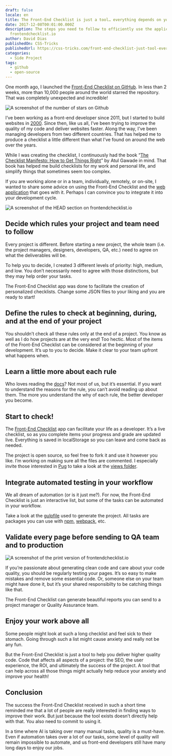 ```yaml
---
draft: false
locale: en
title: The Front-End Checklist is just a tool… everything depends on you
date: 2017-12-08T00:01:00.000Z
description: The steps you need to follow to efficiently use the application
  frontendchecklist.io
author: David Dias
publishedOn: CSS-Tricks
publishedUrl: https://css-tricks.com/front-end-checklist-just-tool-everything-depends/
categories:
  - Side Project
tags:
  - github
  - open-source
---
```


One month ago, I launched the [Front-End Checklist on GitHub](https://github.com/thedaviddias/Front-End-Checklist). In less than 2 weeks, more than 10,000 people around the world starred the repository. That was completely unexpected and incredible!

![A screenshot of the number of stars on Github](/images/blog/front-end-checklist-just-tool-everything-depends-on-you/featured.jpg)

I’ve been working as a front-end developer since 2011, but I started to build websites in [2000](http://www.csszengarden.com/). Since then, like us all, I’ve been trying to improve the quality of my code and deliver websites faster. Along the way, I’ve been managing developers from two different countries. That has helped me to produce a checklist a little different than what I’ve found on around the web over the years.

While I was creating the checklist, I continuously had the book “[The Checklist Manifesto: How to Get Things Right](https://amzn.to/2k9f6XG)” by Atul Gawade in mind. That book has helped me build checklists for my work and personal life, and simplify things that sometimes seem too complex.

If you are working alone or in a team, individually, remotely, or on-site, I wanted to share some advice on using the Front-End Checklist and the [web application](http://frontendchecklist.io/) that goes with it. Perhaps I can convince you to integrate it into your development cycle.

![A screenshot of the HEAD section on frontendchecklist.io](/images/blog/front-end-checklist-just-tool-everything-depends-on-you/start-to-check.jpg)

## Decide which rules your project and team need to follow

Every project is different. Before starting a new project, the whole team (i.e. the project managers, designers, developers, QA, etc.) need to agree on what the deliverables will be.

To help you to decide, I created 3 different levels of priority: high, medium, and low. You don’t necessarily need to agree with those distinctions, but they may help order your tasks.

The Front-End Checklist app was done to facilitate the creation of personalized checklists. Change some JSON files to your liking and you are ready to start!

## Define the rules to check at beginning, during, and at the end of your project

You shouldn’t check all these rules only at the end of a project. You know as well as I do how projects are at the very end! Too hectic. Most of the items of the Front-End Checklist can be considered at the beginning of your development. It’s up to you to decide. Make it clear to your team upfront what happens when.

## Learn a little more about each rule

Who loves reading the [docs](https://devdocs.io/)? Not most of us, but it’s essential. If you want to understand the reasons for the rule, you can’t avoid reading up about them. The more you understand the why of each rule, the better developer you become.

## Start to check!

The [Front-End Checklist](https://frontendchecklist.io/) app can facilitate your life as a developer. It’s a live checklist, so as you complete items your progress and grade are updated live. Everything is saved in localStorage so you can leave and come back as needed.

The project is open source, so feel free to fork it and use it however you like. I’m working on making sure all the files are commented. I especially invite those interested in [Pug](https://pugjs.org/api/getting-started.html) to take a look at the [views folder](https://github.com/thedaviddias/Front-End-Checklist/tree/master/src/views).

## Integrate automated testing in your workflow

We all dream of automation (or is it just me?). For now, the Front-End Checklist is just an interactive list, but some of the tasks can be automated in your workflow.

Take a look at the [gulpfile](https://github.com/thedaviddias/Front-End-Checklist/blob/master/gulpfile.babel.js) used to generate the project. All tasks are packages you can use with [npm](https://scotch.io/tutorials/using-npm-as-a-build-tool), [webpack](https://webpack.js.org/), etc.

## Validate every page before sending to QA team and to production

![A screenshot of the print version of frontendchecklist.io](/images/blog/front-end-checklist-just-tool-everything-depends-on-you/validate-before-qa.jpg)

If you’re passionate about generating clean code and care about your code quality, you should be regularly testing your pages. It’s so easy to make mistakes and remove some essential code. Or, someone else on your team might have done it, but it’s your shared responsibilty to be catching things like that.

The Front-End Checklist can generate beautiful reports you can send to a project manager or Quality Assurance team.

## Enjoy your work above all

Some people might look at such a long checklist and feel sick to their stomach. Going through such a list might cause anxiety and really not be any fun.

But the Front-End Checklist is just a tool to help you deliver higher quality code. Code that affects all aspects of a project: the SEO, the user experience, the ROI, and ultimately the success of the project. A tool that can help across all those things might actually help reduce your anxiety and improve your health!

## Conclusion

The success the Front-End Checklist received in such a short time reminded me that a lot of people are really interested in finding ways to improve their work. But just because the tool exists doesn’t directly help with that. You also need to commit to using it.

In a time where AI is taking over many manual tasks, quality is a must-have. Even if automation takes over a lot of our tasks, some level of quality will remain impossible to automate, and us front-end developers still have many long days to enjoy our jobs.
